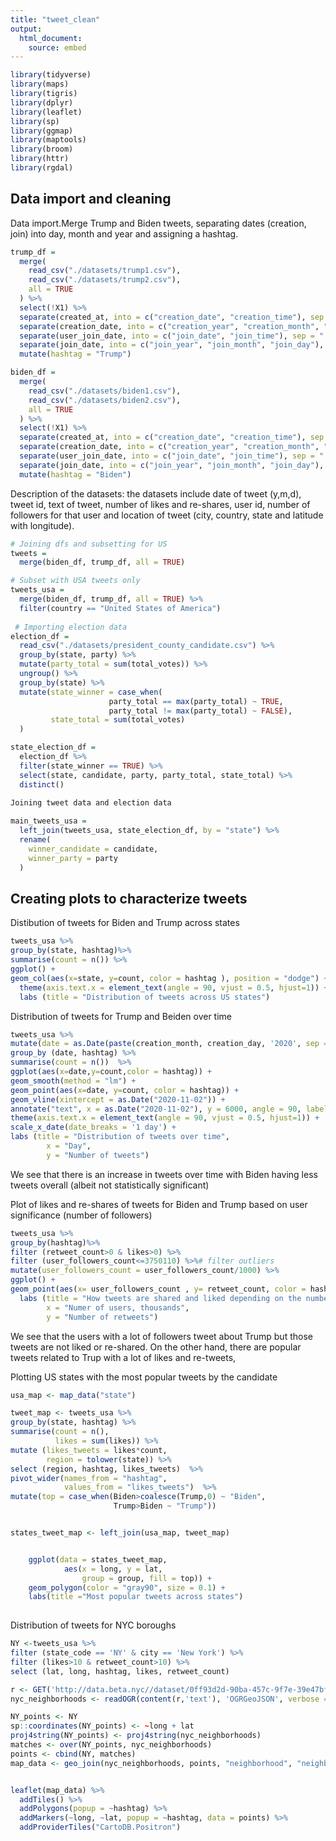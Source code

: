 ```yaml
---
title: "tweet_clean"
output:   
  html_document:
    source: embed
---
```


```r
library(tidyverse)
library(maps)
library(tigris)
library(dplyr)
library(leaflet)
library(sp)
library(ggmap)
library(maptools)
library(broom)
library(httr)
library(rgdal)
```

## Data import and cleaning

Data import.Merge Trump and Biden tweets, separating dates (creation, join) into day, month and year and assigning a hashtag.

```r
trump_df = 
  merge(
    read_csv("./datasets/trump1.csv"),
    read_csv("./datasets/trump2.csv"),
    all = TRUE
  ) %>%
  select(!X1) %>% 
  separate(created_at, into = c("creation_date", "creation_time"), sep = " ") %>% 
  separate(creation_date, into = c("creation_year", "creation_month", "creation_day"), sep = "-") %>% 
  separate(user_join_date, into = c("join_date", "join_time"), sep = " ") %>% 
  separate(join_date, into = c("join_year", "join_month", "join_day"), sep = "-") %>% 
  mutate(hashtag = "Trump")

biden_df = 
  merge(
    read_csv("./datasets/biden1.csv"),
    read_csv("./datasets/biden2.csv"),
    all = TRUE
  ) %>%
  select(!X1) %>%  
  separate(created_at, into = c("creation_date", "creation_time"), sep = " ") %>% 
  separate(creation_date, into = c("creation_year", "creation_month", "creation_day"), sep = "-") %>% 
  separate(user_join_date, into = c("join_date", "join_time"), sep = " ") %>% 
  separate(join_date, into = c("join_year", "join_month", "join_day"), sep = "-") %>% 
  mutate(hashtag = "Biden")
```

Description of the datasets:
the datasets include date of tweet (y,m,d), tweet id, text of tweet, number of likes and re-shares, user id, number of followers for that user and location  of tweet (city, country, state and latitude with longitude).



```r
# Joining dfs and subsetting for US
tweets = 
  merge(biden_df, trump_df, all = TRUE)

# Subset with USA tweets only
tweets_usa =
  merge(biden_df, trump_df, all = TRUE) %>% 
  filter(country == "United States of America")
  
 # Importing election data
election_df =
  read_csv("./datasets/president_county_candidate.csv") %>% 
  group_by(state, party) %>% 
  mutate(party_total = sum(total_votes)) %>% 
  ungroup() %>% 
  group_by(state) %>%
  mutate(state_winner = case_when(
                      party_total == max(party_total) ~ TRUE,
                      party_total != max(party_total) ~ FALSE),
         state_total = sum(total_votes)
  )

state_election_df = 
  election_df %>% 
  filter(state_winner == TRUE) %>% 
  select(state, candidate, party, party_total, state_total) %>% 
  distinct()
  
Joining tweet data and election data

main_tweets_usa = 
  left_join(tweets_usa, state_election_df, by = "state") %>% 
  rename(
    winner_candidate = candidate,
    winner_party = party
  )
```

## Creating plots to characterize tweets

Distibution of tweets for Biden and Trump across states
```r
tweets_usa %>%
group_by(state, hashtag)%>%
summarise(count = n()) %>%  
ggplot() +
geom_col(aes(x=state, y=count, color = hashtag ), position = "dodge") +
  theme(axis.text.x = element_text(angle = 90, vjust = 0.5, hjust=1)) +
  labs (title = "Distribution of tweets across US states")
```
Distribution of tweets for Trump and Beiden over time

```r
tweets_usa %>% 
mutate(date = as.Date(paste(creation_month, creation_day, '2020', sep = "/"), format  = "%m/%d/%y")) %>%  
group_by (date, hashtag) %>%
summarise(count = n())  %>%
ggplot(aes(x=date,y=count,color = hashtag)) +
geom_smooth(method = "lm") +
geom_point(aes(x=date, y=count, color = hashtag)) +
geom_vline(xintercept = as.Date("2020-11-02")) +
annotate("text", x = as.Date("2020-11-02"), y = 6000, angle = 90, label = "Election", vjust = 1.2, parse = TRUE) +  
theme(axis.text.x = element_text(angle = 90, vjust = 0.5, hjust=1)) +
scale_x_date(date_breaks = '1 day') +
labs (title = "Distribution of tweets over time", 
        x = "Day",
        y = "Number of tweets")
```

We see that there is an increase in tweets over time with Biden having less tweets overall (albeit not statistically significant)


Plot of likes and re-shares of tweets for Biden and Trump based on user significance (number of followers)
```r
tweets_usa %>%
group_by(hashtag)%>%
filter (retweet_count>0 & likes>0) %>%
filter (user_followers_count<=3750110) %>%# filter outliers  
mutate(user_followers_count = user_followers_count/1000) %>%
ggplot() +
geom_point(aes(x= user_followers_count , y= retweet_count, color = hashtag, size = likes  )) +
  labs (title = "How tweets are shared and liked depending on the number of followers", 
        x = "Numer of users, thousands",
        y = "Number of retweets")
```
 
We see that the users with a lot of followers tweet about Trump but those tweets are not liked or re-shared. On the other hand, there are popular tweets related to Trup with a lot of likes and re-tweets,

Plotting US states with the most popular tweets by the candidate

```r

usa_map <- map_data("state")

tweet_map <- tweets_usa %>%
group_by(state, hashtag) %>%
summarise(count = n(),
          likes = sum(likes)) %>%  
mutate (likes_tweets = likes*count,
        region = tolower(state)) %>%
select (region, hashtag, likes_tweets)  %>%
pivot_wider(names_from = "hashtag",
            values_from = "likes_tweets")  %>%
mutate(top = case_when(Biden>coalesce(Trump,0) ~ "Biden",
                       Trump>Biden ~ "Trump"))


states_tweet_map <- left_join(usa_map, tweet_map)


    ggplot(data = states_tweet_map,
            aes(x = long, y = lat,
                group = group, fill = top)) +
    geom_polygon(color = "gray90", size = 0.1) +
    labs(title ="Most popular tweets across states")
  
```

Distribution of tweets for NYC boroughs 
```r
NY <-tweets_usa %>% 
filter (state_code == 'NY' & city == 'New York') %>%
filter (likes>10 & retweet_count>10) %>%
select (lat, long, hashtag, likes, retweet_count)

r <- GET('http://data.beta.nyc//dataset/0ff93d2d-90ba-457c-9f7e-39e47bf2ac5f/resource/35dd04fb-81b3-479b-a074-a27a37888ce7/download/d085e2f8d0b54d4590b1e7d1f35594c1pediacitiesnycneighborhoods.geojson')
nyc_neighborhoods <- readOGR(content(r,'text'), 'OGRGeoJSON', verbose = F)

NY_points <- NY
sp::coordinates(NY_points) <- ~long + lat
proj4string(NY_points) <- proj4string(nyc_neighborhoods)
matches <- over(NY_points, nyc_neighborhoods)
points <- cbind(NY, matches)
map_data <- geo_join(nyc_neighborhoods, points, "neighborhood", "neighborhood")


leaflet(map_data) %>%
  addTiles() %>% 
  addPolygons(popup = ~hashtag) %>% 
  addMarkers(~long, ~lat, popup = ~hashtag, data = points) %>%
  addProviderTiles("CartoDB.Positron") 

```
